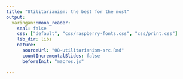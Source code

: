 ```yaml
---
title: "Utilitarianism: the best for the most"
output:
  xaringan::moon_reader:
    seal: false
    css: ["default", "css/raspberry-fonts.css", "css/print.css"]
    lib_dir: libs
    nature:
      sourceUrl: "08-utilitarianism-src.Rmd"
      countIncrementalSlides: false
      beforeInit: "macros.js"
      
---
```

